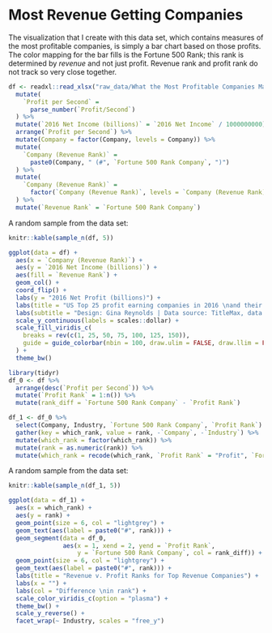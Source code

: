 # Most Revenue Getting Companies

The visualization that I create with this data set, which contains measures of the most profitable companies, is simply a bar chart based on those profits.  The color mapping for the bar fills is the Fortune 500 Rank; this rank is determined by *revenue* and not just profit.  Revenue rank and profit rank do not track so very close together.  

```r
df <- readxl::read_xlsx("raw_data/What the Most Profitable Companies Make per Second.xlsx") %>%
  mutate(
    `Profit per Second` =
      parse_number(`Profit/Second`)
  ) %>%
  mutate(`2016 Net Income (billions)` = `2016 Net Income` / 1000000000) %>%
  arrange(`Profit per Second`) %>%
  mutate(Company = factor(Company, levels = Company)) %>%
  mutate(
    `Company (Revenue Rank)` =
      paste0(Company, " (#", `Fortune 500 Rank Company`, ")")
  ) %>%
  mutate(
    `Company (Revenue Rank)` =
      factor(`Company (Revenue Rank)`, levels = `Company (Revenue Rank)`)
  ) %>%
  mutate(`Revenue Rank` = `Fortune 500 Rank Company`)
```


A random sample from the data set: 
```r
knitr::kable(sample_n(df, 5))
```

```r
ggplot(data = df) +
  aes(x = `Company (Revenue Rank)`) + 
  aes(y = `2016 Net Income (billions)`) + 
  aes(fill = `Revenue Rank`) +
  geom_col() + 
  coord_flip() + 
  labs(y = "2016 Net Profit (billions)") +
  labs(title = "US Top 25 profit earning companies in 2016 \nand their revenue ranking (Fortune 500 ranking)") +
  labs(subtitle = "Design: Gina Reynolds | Data source: TitleMax, data.world.com") + 
  scale_y_continuous(labels = scales::dollar) +
  scale_fill_viridis_c(
    breaks = rev(c(1, 25, 50, 75, 100, 125, 150)),
    guide = guide_colorbar(nbin = 100, draw.ulim = FALSE, draw.llim = FALSE), direction = -1
  ) +
  theme_bw() 


```

```r
library(tidyr)
df_0 <- df %>%
  arrange(desc(`Profit per Second`)) %>%
  mutate(`Profit Rank` = 1:n()) %>%
  mutate(rank_diff = `Fortune 500 Rank Company` - `Profit Rank`)

df_1 <- df_0 %>%
  select(Company, Industry, `Fortune 500 Rank Company`, `Profit Rank`) %>%
  gather(key = which_rank, value = rank, -`Company`, -`Industry`) %>%
  mutate(which_rank = factor(which_rank)) %>%
  mutate(rank = as.numeric(rank)) %>%
  mutate(which_rank = recode(which_rank, `Profit Rank` = "Profit", `Fortune 500 Rank Company` = "Revenue"))
```

A random sample from the data set: 
```r
knitr::kable(sample_n(df_1, 5))
```


```r
ggplot(data = df_1) +
  aes(x = which_rank) +
  aes(y = rank) +
  geom_point(size = 6, col = "lightgrey") +
  geom_text(aes(label = paste0("#", rank))) +
  geom_segment(data = df_0, 
               aes(x = 1, xend = 2, yend = `Profit Rank`, 
                   y = `Fortune 500 Rank Company`, col = rank_diff)) +
  geom_point(size = 6, col = "lightgrey") +
  geom_text(aes(label = paste0("#", rank))) + 
  labs(title = "Revenue v. Profit Ranks for Top Revenue Companies") +
  labs(x = "") + 
  labs(col = "Difference \nin rank") + 
  scale_color_viridis_c(option = "plasma") +
  theme_bw() +
  scale_y_reverse() +
  facet_wrap(~ Industry, scales = "free_y") 

```


